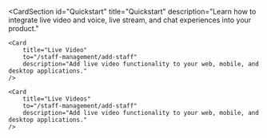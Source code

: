 



<CardSection
    id="Quickstart"
    title="Quickstart"
    description="Learn how to integrate live video and voice, live stream, and chat experiences into your product."
>
    <Card
        title="Live Video"
        to="/staff-management/add-staff"
        description="Add live video functionality to your web, mobile, and desktop applications."
    />

    <Card
        title="Live Videos"
        to="/staff-management/add-staff"
        description="Add live video functionality to your web, mobile, and desktop applications."
    />
</CardSection>
